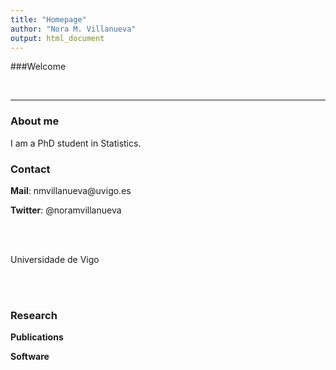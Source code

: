 ```yaml
---
title: "Homepage"
author: "Nora M. Villanueva"
output: html_document
---
```


###Welcome

<br>

<div align="justify">

<div>
___


### About me

I am a PhD student in Statistics.

### Contact 

**Mail**: nmvillanueva@uvigo.es

**Twitter**: @noramvillanueva


<br>
<br>

Universidade de Vigo

<br>
<br>


### Research

**Publications**

**Software**

<script>
  (function(i,s,o,g,r,a,m){i['GoogleAnalyticsObject']=r;i[r]=i[r]||function(){
  (i[r].q=i[r].q||[]).push(arguments)},i[r].l=1*new Date();a=s.createElement(o),
  m=s.getElementsByTagName(o)[0];a.async=1;a.src=g;m.parentNode.insertBefore(a,m)
  })(window,document,'script','//www.google-analytics.com/analytics.js','ga');

  ga('create', 'UA-41681623-2', 'auto');
  ga('send', 'pageview');

</script>




